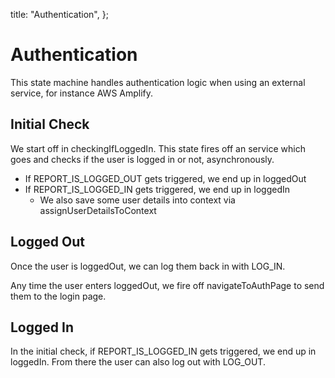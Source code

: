   title: "Authentication",
};

# Authentication

This state machine handles authentication logic when using an external service, for instance AWS Amplify.

## Initial Check

We start off in <State>checkingIfLoggedIn</State>. This state fires off an service which goes and checks if the user is logged in or not, asynchronously.

- If <Event>REPORT_IS_LOGGED_OUT</Event> gets triggered, we end up in <State>loggedOut</State>
- If <Event>REPORT_IS_LOGGED_IN</Event> gets triggered, we end up in <State>loggedIn</State>
  - We also save some user details into context via <Action>assignUserDetailsToContext</Action>

## Logged Out

Once the user is <State>loggedOut</State>, we can log them back in with <Event>LOG_IN</Event>.

Any time the user enters <State>loggedOut</State>, we fire off <Action>navigateToAuthPage</Action> to send them to the login page.

## Logged In

In the initial check, if <Event>REPORT_IS_LOGGED_IN</Event> gets triggered, we end up in <State>loggedIn</State>. From there the user can also log out with <Event>LOG_OUT</Event>.
